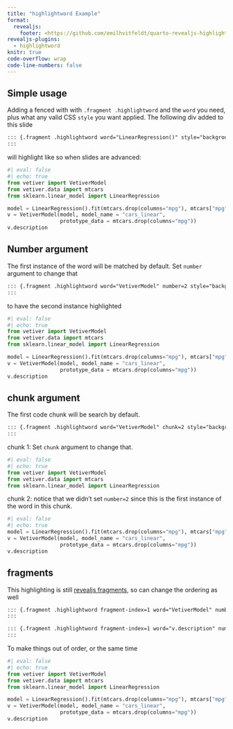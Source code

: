 ```yaml
---
title: "highlightword Example"
format:
  revealjs:
    footer: <https://github.com/emilhvitfeldt/quarto-revealjs-highlightword>
revealjs-plugins:
  - highlightword
knitr: true
code-overflow: wrap
code-line-numbers: false
---
```


## Simple usage

Adding a fenced with with `.fragment .highlightword` and the `word` you need, plus what any valid CSS `style` you want applied.
The following div added to this slide

````` .markdown
::: {.fragment .highlightword word="LinearRegression()" style="background:yellow;"}
:::
`````

::: {.fragment .highlightword word="LinearRegression()" number=1 chunk=2 style="background:yellow;"}
:::

will highlight like so when slides are advanced:

```python
#| eval: false
#| echo: true
from vetiver import VetiverModel
from vetiver.data import mtcars
from sklearn.linear_model import LinearRegression

model = LinearRegression().fit(mtcars.drop(columns="mpg"), mtcars["mpg"])
v = VetiverModel(model, model_name = "cars_linear", 
                 prototype_data = mtcars.drop(columns="mpg"))
v.description
```

## Number argument

The first instance of the word will be matched by default. Set `number` argument to change that

````` .markdown
::: {.fragment .highlightword word="VetiverModel" number=2 style="background:yellow;"}
:::
`````

::: {.fragment .highlightword word="VetiverModel" number=2 chunk=2 style="background:yellow;"}
:::

to have the second instance highlighted

```python
#| eval: false
#| echo: true
from vetiver import VetiverModel
from vetiver.data import mtcars
from sklearn.linear_model import LinearRegression

model = LinearRegression().fit(mtcars.drop(columns="mpg"), mtcars["mpg"])
v = VetiverModel(model, model_name = "cars_linear", 
                 prototype_data = mtcars.drop(columns="mpg"))
v.description
```


## chunk argument

The first code chunk will be search by default. 

````` .markdown
::: {.fragment .highlightword word="VetiverModel" chunk=2 style="background:yellow;"}
:::
`````

::: {.fragment .highlightword word="VetiverModel" chunk=3 style="background:yellow;"}
:::

chunk 1: Set `chunk` argument to change that.

```python
#| eval: false
#| echo: true
from vetiver import VetiverModel
from vetiver.data import mtcars
from sklearn.linear_model import LinearRegression
```

chunk 2: 
notice that we didn't set `number=2` since this is the first instance of the word in this chunk.

```python
#| eval: false
#| echo: true
model = LinearRegression().fit(mtcars.drop(columns="mpg"), mtcars["mpg"])
v = VetiverModel(model, model_name = "cars_linear", 
                 prototype_data = mtcars.drop(columns="mpg"))
v.description
```

## fragments

This highlighting is still [revealjs fragments](https://quarto.org/docs/presentations/revealjs/advanced.html#fragments), so can change the ordering as well

````` .markdown
::: {.fragment .highlightword fragment-index=1 word="VetiverModel" number=2 style="background:yellow;"}
:::

::: {.fragment .highlightword fragment-index=1 word="v.description" number=1 style="background:pink;"}
:::
`````

::: {.fragment .highlightword fragment-index=1 word="VetiverModel" number=2 chunk=2 style="background:yellow;"}
:::

::: {.fragment .highlightword fragment-index=1 word="v.description" number=1 chunk=2 style="background:pink;"}
:::

To make things out of order, or the same time

```python
#| eval: false
#| echo: true
from vetiver import VetiverModel
from vetiver.data import mtcars
from sklearn.linear_model import LinearRegression

model = LinearRegression().fit(mtcars.drop(columns="mpg"), mtcars["mpg"])
v = VetiverModel(model, model_name = "cars_linear", 
                 prototype_data = mtcars.drop(columns="mpg"))
v.description
```

